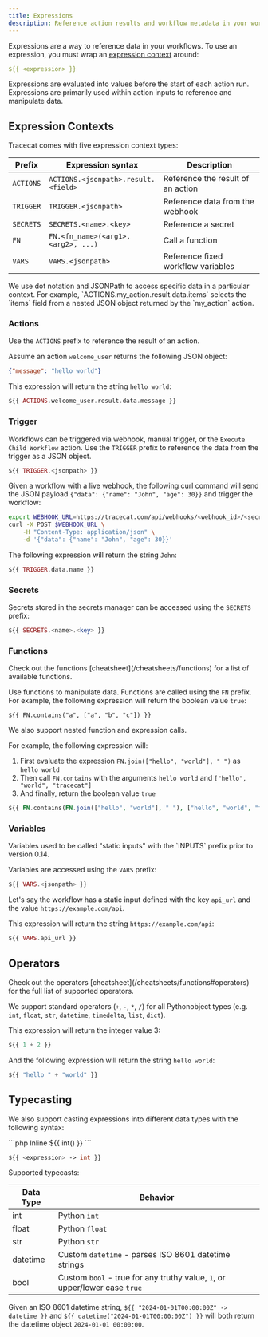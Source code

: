```yaml
---
title: Expressions
description: Reference action results and workflow metadata in your workflows
---
```


Expressions are a way to reference data in your workflows.
To use an expression, you must wrap an [expression context](/platform/expressions#expression-contexts) around:

```yaml
${{ <expression> }}
```

Expressions are evaluated into values before the start of each action run.
Expressions are primarily used within action inputs to reference and manipulate data.

## Expression Contexts

Tracecat comes with five expression context types:

| Prefix    | Expression syntax                   | Description                             |
| --------- | ----------------------------------- | --------------------------------------- |
| `ACTIONS` | `ACTIONS.<jsonpath>.result.<field>` | Reference the result of an action       |
| `TRIGGER` | `TRIGGER.<jsonpath>`                | Reference data from the webhook         |
| `SECRETS` | `SECRETS.<name>.<key>`              | Reference a secret                      |
| `FN`      | `FN.<fn_name>(<arg1>, <arg2>, ...)` | Call a function                         |
| `VARS`    | `VARS.<jsonpath>`                   | Reference fixed workflow variables      |

<Note>
    We use dot notation and JSONPath to access specific data in a particular context.
    For example, `ACTIONS.my_action.result.data.items` selects the `items` field from a nested JSON object returned by the `my_action` action.
</Note>

### Actions

Use the `ACTIONS` prefix to reference the result of an action.

<Accordion icon="book-open" title="Example">

Assume an action `welcome_user` returns the following JSON object:

```json
{"message": "hello world"}
```

This expression will return the string `hello world`:

```php
${{ ACTIONS.welcome_user.result.data.message }}
```
</Accordion>

### Trigger

Workflows can be triggered via webhook, manual trigger, or the `Execute Child Workflow` action.
Use the `TRIGGER` prefix to reference the data from the trigger as a JSON object.

```php
${{ TRIGGER.<jsonpath> }}
```

<Accordion icon="book-open" title="Example">

Given a workflow with a live webhook, the following curl command will send the JSON payload `{"data": {"name": "John", "age": 30}}` and trigger the workflow:

```bash
export WEBHOOK_URL=https://tracecat.com/api/webhooks/<webhook_id>/<secret>
curl -X POST $WEBHOOK_URL \
    -H "Content-Type: application/json" \
    -d '{"data": {"name": "John", "age": 30}}'
```

The following expression will return the string `John`:

```php
${{ TRIGGER.data.name }}
```

</Accordion>

### Secrets

Secrets stored in the secrets manager can be accessed using the `SECRETS` prefix:

```php
${{ SECRETS.<name>.<key> }}
```

### Functions

<Note>
    Check out the functions [cheatsheet](/cheatsheets/functions) for a list of available functions.
</Note>

Use functions to manipulate data. Functions are called using the `FN` prefix.
For example, the following expression will return the boolean value `true`:

```php!
${{ FN.contains("a", ["a", "b", "c"]) }}
```

We also support nested function and expression calls.

For example, the following expression will:
1. First evaluate the expression `FN.join(["hello", "world"], " ")` as `hello world`
2. Then call `FN.contains` with the arguments `hello world` and `["hello", "world", "tracecat"]`
3. And finally, return the boolean value `true`

```php
${{ FN.contains(FN.join(["hello", "world"], " "), ["hello", "world", "tracecat"]) }}
```

### Variables

<Note>
    Variables used to be called "static inputs" with the `INPUTS` prefix prior to version 0.14.
</Note>

Variables are accessed using the `VARS` prefix:

```php
${{ VARS.<jsonpath> }}
```

<Accordion icon="book-open" title="Example">

Let's say the workflow has a static input defined with the key `api_url` and the value `https://example.com/api`.

This expression will return the string `https://example.com/api`:

```php
${{ VARS.api_url }}
```
</Accordion>

## Operators

<Note>
    Check out the operators [cheatsheet](/cheatsheets/functions#operators) for the full list of supported operators.
</Note>

We support standard operators (`+`, `-`, `*`, `/`) for all Pythonobject types (e.g. `int`, `float`, `str`, `datetime`, `timedelta`, `list`, `dict`).


<Accordion icon="book-open" title="Example">
This expression will return the integer value 3:

```php
${{ 1 + 2 }}
```

And the following expression will return the string `hello world`:

```php
${{ "hello " + "world" }}
```
</Accordion>

## Typecasting

We also support casting expressions into different data types with the following syntax:

<CodeGroup>
```php Inline
${{ int(<expression>) }}
```

```php Trailing
${{ <expression> -> int }}
```
</CodeGroup>

Supported typecasts:

| Data Type | Behavior |
|-----------|----------|
| int       | Python `int` |
| float     | Python `float` |
| str       | Python `str` |
| datetime  | Custom `datetime` - parses ISO 8601 datetime strings |
| bool      | Custom `bool` - true for any truthy value, `1`, or upper/lower case `true` |

<Accordion icon="book-open" title="Example">

Given an ISO 8601 datetime string, `${{ "2024-01-01T00:00:00Z" -> datetime }}` and `${{ datetime("2024-01-01T00:00:00Z") }}` will both return the datetime object `2024-01-01 00:00:00`.

</Accordion>
